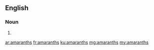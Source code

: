 ==English==

===Noun===
{{head|en}}

# {{plural of|amaranth}}

[[ar:amaranths]]
[[fr:amaranths]]
[[ku:amaranths]]
[[mg:amaranths]]
[[my:amaranths]]